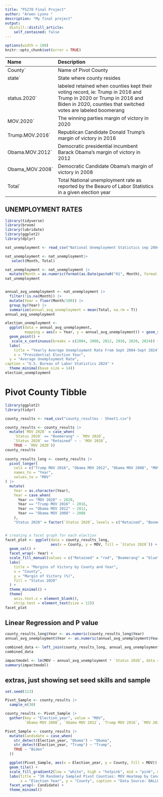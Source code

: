 ```yaml
---
title: "PS270 Final Project"
author: "Arwen Lyons "
description: "My final project"
output:
  distill::distill_article:
    self_contained: false
---
```

```r
options(width = 100)
knitr::opts_chunk$set(error = TRUE)
```



 -------------------- ----------------------------------------------------------
 Name                 Description
 -------------------- ----------------------------------------------------------
`County`              Name of Pivot County 

`state`               State where county resides

`status.2020`         labeled retained when counties kept their voting record,
                      ie: Trump in 2016 and Trump in 2020 or Trump in 2016 and 
                      Biden in 2020, counties that switched votes are labeled
                      boomerang

`MOV.2020`            The winning parties margin of victory in 2020

`Trump.MOV.2016`      Republican Candidate Donald Trump's margin of victory in
                      2016

`Obama.MOV.2012`      Democratic presidential incumbent Barack Obama's margin 
                      of victory in 2012

`Obama_MOV.2008`      Democratic Candidate Obama's margin of victory in 2008

`Total`               Total National unemployment rate as reported by the 
                      Beauro of Labor Statistics in a given election year
                      
 ------------------------------------------------------------------------------
 
## UNEMPLOYMENT RATES
```r
library(tidyverse)
library(broom)
library(lubridate)
library(ggplot2)
library(dplyr)

nat_unemployment <- read_csv("National Unemployment Statistics sep 2004 - sept 2024 - Sheet1.csv")

nat_unemployment <- nat_unemployment|>
   select(Month, Total)

nat_unemployment <- nat_unemployment |>
  mutate(Month = as.numeric(format(as.Date(paste0("01", Month), format = "%d %b %Y"), "%Y%m")))
nat_unemployment


annual_avg_unemployment <- nat_unemployment |>
  filter(!is.na(Month)) |> 
  mutate(Year = floor(Month/100)) |> 
  group_by(Year) |>
  summarize(annual_avg_unemployment = mean(Total, na.rm = T))
annual_avg_unemployment

election_unemployment <- 
  ggplot(data = annual_avg_unemployment,
         mapping = aes(x = Year, y = annual_avg_unemployment)) + geom_smooth(se = FALSE) +
  geom_point() +
   scale_x_continuous(breaks = c(2004, 2008, 2012, 2016, 2020, 2024)) +
  labs(
    title = "Yearly Average Unemployment Rate From Sept 2004-Sept 2024",
    x = "Presidential Election Year",
  y = "Average Unemployment Rate",
caption = "U.S. Bureau of Labor Statistics 2024" +
  theme_minimal(base_size = 14))
election_unemployment

```

# Pivot County Tibble
```r

library(ggplot2)
library(tidyr)

county_results <- read_csv("county_resultes - Sheet1.csv")

county_results <- county_results |>
  mutate(`MOV 2020` = case_when(
    `Status 2020` == "Boomerang" ~ `MOV 2020`, 
    `Status 2020` == "Retained" ~ - `MOV 2020`,
    TRUE ~ `MOV 2020`))
county_results
 
county_results_long <- county_results |>
  pivot_longer(
    cols = c("Trump MOV 2016", "Obama MOV 2012", "Obama MOV 2008", "MOV 2020"),
    names_to = "Year",
    values_to = "MOV"
) |>
  mutate(
    Year = as.character(Year), 
    Year = case_when(
      Year == "MOV 2020" ~ 2020,
      Year == "Trump MOV 2016" ~ 2016,
      Year == "Obama MOV 2012" ~ 2012,
      Year == "Obama MOV 2008" ~ 2008
    ),
    "Status 2020" = factor(`Status 2020`, levels = c("Retained", "Boomerang")))


# creating a facet graph for each election
facet_plot <- ggplot(data = county_results_long, 
                     aes(x = County, y = MOV, fill = `Status 2020`)) +
  geom_col() +
  facet_wrap(~ Year) + 
  scale_fill_manual(values = c("Retained" = "red", "Boomerang" = "blue")) + 
  labs(
    title = "Margins of Victory by County and Year",
    x = "County",
    y = "Margin of Victory (%)",
    fill = "Status 2020"
  ) +
  theme_minimal() +
  theme(
    axis.text.x = element_blank(),  
    strip.text = element_text(size = 12))
facet_plot

```

## Linear Regression and P value
```r
county_results_long$Year <- as.numeric(county_results_long$Year)
annual_avg_unemployment$Year <- as.numeric(annual_avg_unemployment$Year)

combined_data <- left_join(county_results_long, annual_avg_unemployment, by = "Year")
combined_data

impactmodel <- lm(MOV ~ annual_avg_unemployment * `Status 2020`, data = combined_data)
summary(impactmodel)
```



## extras, just showing set seed skills and sample 


```r
set.seed(123)

Pivot_Sample <- county_results |>
  sample_n(30)  

county_results <- Pivot_Sample |>
  gather(key = "Election_year", value = "MOV", 
         `Obama MOV 2008`, `Obama MOV 2012`, `Trump MOV 2016`, `MOV 2020`)

Pivot_Sample <- county_results |>
  mutate(Candidate = case_when(
    str_detect(Election_year, "Obama") ~ "Obama",
    str_detect(Election_year, "Trump") ~ "Trump",
    TRUE ~ "Biden"
  ))

  ggplot(Pivot_Sample, aes(x = Election_year, y = County, fill = MOV)) +
  geom_tile() +
  scale_fill_gradient2(low = "white", high = "hotpink", mid = "pink", midpoint = 11, name = "Percent MOV ") +
  labs(title = "30 Randomly Sampled Pivot Counties: MOV Heatmap by Candidate",
       x = "Election Year", y = "County", caption = "Data Source: BALLOTPEDIA") + 
  facet_wrap(~ Candidate) + 
  theme_minimal()


```

  
  
  
  
  
  
  
  
  
  
  